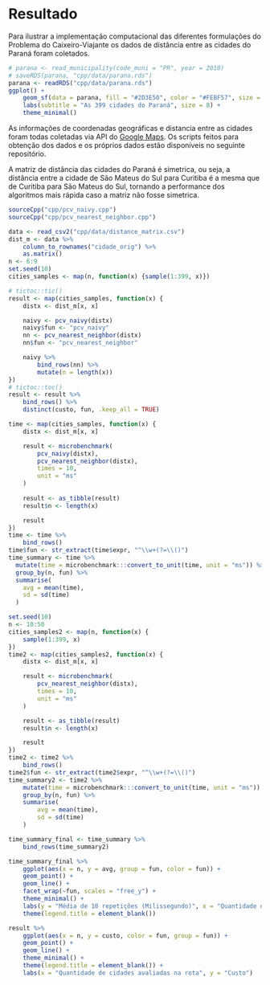 # Resultado

Para ilustrar a implementação computacional das diferentes formulações do
Problema do Caixeiro-Viajante os dados de distância entre as cidades do Paraná
foram coletados.

```r
# parana <- read_municipality(code_muni = "PR", year = 2010)
# saveRDS(parana, "cpp/data/parana.rds")
parana <- readRDS("cpp/data/parana.rds")
ggplot() +
    geom_sf(data = parana, fill = "#2D3E50", color = "#FEBF57", size = .15, show.legend = FALSE) +
    labs(subtitle = "As 399 cidades do Paraná", size = 8) +
    theme_minimal()
```

As informações de coordenadas geográficas e distancia entre as cidades foram
todas coletadas via API do [Google Maps](https://developers.google.com/maps).
Os scripts feitos para obtenção dos dados e os próprios dados estão
disponíveis no seguinte repositório.

A matriz de distância das cidades do Paraná é simetrica, ou seja, a distância
entre a cidade de São Mateus do Sul para Curitiba é a mesma que de Curitiba
para São Mateus do Sul, tornando a performance dos algoritmos mais rápida caso
a matriz não fosse simetrica.

```r
sourceCpp("cpp/pcv_naivy.cpp")
sourceCpp("cpp/pcv_nearest_neighbor.cpp")

data <- read_csv2("cpp/data/distance_matrix.csv")
dist_m <- data %>%
    column_to_rownames("cidade_orig") %>%
    as.matrix()
n <- 6:9
set.seed(10)
cities_samples <- map(n, function(x) {sample(1:399, x)})

# tictoc::tic()
result <- map(cities_samples, function(x) {
    distx <- dist_m[x, x]

    naivy <- pcv_naivy(distx)
    naivy$fun <- "pcv_naivy"
    nn <- pcv_nearest_neighbor(distx)
    nn$fun <- "pcv_nearest_neighbor"

    naivy %>% 
        bind_rows(nn) %>% 
        mutate(n = length(x))
})
# tictoc::toc()
result <- result %>%
    bind_rows() %>% 
    distinct(custo, fun, .keep_all = TRUE)

time <- map(cities_samples, function(x) {
    distx <- dist_m[x, x]

    result <- microbenchmark(
        pcv_naivy(distx),
        pcv_nearest_neighbor(distx),
        times = 10,
        unit = "ms"
    )
    
    result <- as_tibble(result)
    result$n <- length(x)

    result
})
time <- time %>% 
    bind_rows()
time$fun <- str_extract(time$expr, "^\\w+(?=\\()")
time_summary <- time %>%
  mutate(time = microbenchmark:::convert_to_unit(time, unit = "ms")) %>% 
  group_by(n, fun) %>%
  summarise(
    avg = mean(time),
    sd = sd(time)
  )

set.seed(10)
n <- 10:50
cities_samples2 <- map(n, function(x) {
    sample(1:399, x)
})
time2 <- map(cities_samples2, function(x) {
    distx <- dist_m[x, x]

    result <- microbenchmark(
        pcv_nearest_neighbor(distx),
        times = 10,
        unit = "ms"
    )

    result <- as_tibble(result)
    result$n <- length(x)

    result
})
time2 <- time2 %>%
    bind_rows()
time2$fun <- str_extract(time2$expr, "^\\w+(?=\\()")
time_summary2 <- time2 %>%
    mutate(time = microbenchmark:::convert_to_unit(time, unit = "ms")) %>%
    group_by(n, fun) %>%
    summarise(
        avg = mean(time),
        sd = sd(time)
    )

time_summary_final <- time_summary %>%
    bind_rows(time_summary2)
```

```r
time_summary_final %>%
    ggplot(aes(x = n, y = avg, group = fun, color = fun)) +
    geom_point() +
    geom_line() +
    facet_wrap(~fun, scales = "free_y") +
    theme_minimal() +
    labs(y = "Média de 10 repetições (Milissegundo)", x = "Quantidade de cidades avaliadas na rota") +
    theme(legend.title = element_blank())
```

```r
result %>%
    ggplot(aes(x = n, y = custo, color = fun, group = fun)) +
    geom_point() +
    geom_line() +
    theme_minimal() +
    theme(legend.title = element_blank()) +
    labs(x = "Quantidade de cidades avaliadas na rota", y = "Custo")
```


\newpage